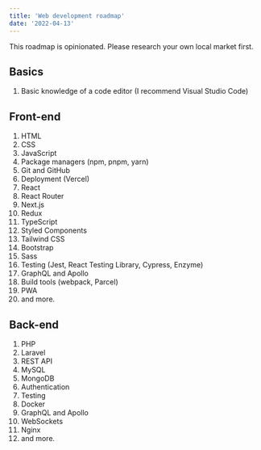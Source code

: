 ```yaml
---
title: 'Web development roadmap'
date: '2022-04-13'
---
```


This roadmap is opinionated. Please research your own local market first.

## Basics

1. Basic knowledge of a code editor (I recommend Visual Studio Code)

## Front-end

1. HTML
1. CSS
1. JavaScript
1. Package managers (npm, pnpm, yarn)
1. Git and GitHub
1. Deployment (Vercel)
1. React
1. React Router
1. Next.js
1. Redux
1. TypeScript
1. Styled Components
1. Tailwind CSS
1. Bootstrap
1. Sass
1. Testing (Jest, React Testing Library, Cypress, Enzyme)
1. GraphQL and Apollo
1. Build tools (webpack, Parcel)
1. PWA
1. and more.

## Back-end

1. PHP
1. Laravel
1. REST API
1. MySQL
1. MongoDB
1. Authentication
1. Testing
1. Docker
1. GraphQL and Apollo
1. WebSockets
1. Nginx
1. and more.
